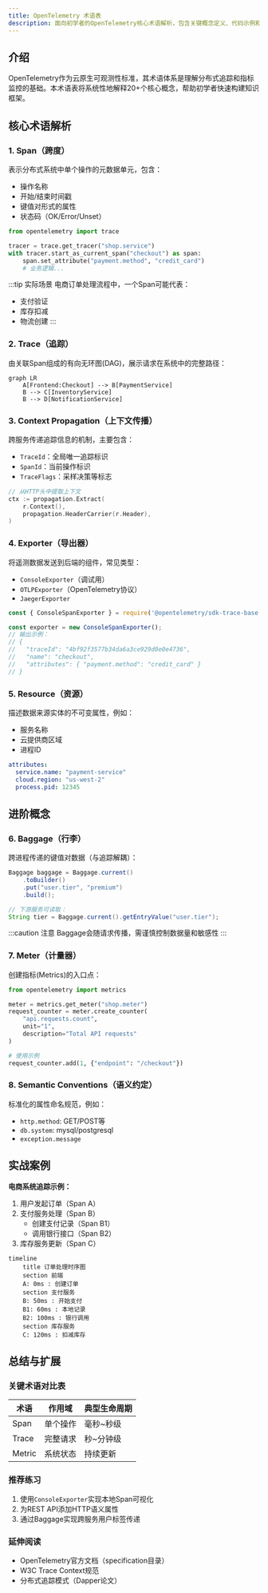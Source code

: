 ```yaml
---
title: OpenTelemetry 术语表
description: 面向初学者的OpenTelemetry核心术语解析，包含关键概念定义、代码示例和实际应用场景
---
```


## 介绍

OpenTelemetry作为云原生可观测性标准，其术语体系是理解分布式追踪和指标监控的基础。本术语表将系统性地解释20+个核心概念，帮助初学者快速构建知识框架。

## 核心术语解析

### 1. Span（跨度）
表示分布式系统中单个操作的元数据单元，包含：
- 操作名称
- 开始/结束时间戳
- 键值对形式的属性
- 状态码（OK/Error/Unset）

```python
from opentelemetry import trace

tracer = trace.get_tracer("shop.service")
with tracer.start_as_current_span("checkout") as span:
    span.set_attribute("payment.method", "credit_card")
    # 业务逻辑...
```

:::tip 实际场景
电商订单处理流程中，一个Span可能代表：
- 支付验证
- 库存扣减
- 物流创建
:::

### 2. Trace（追踪）
由关联Span组成的有向无环图(DAG)，展示请求在系统中的完整路径：

```mermaid
graph LR
    A[Frontend:Checkout] --> B[PaymentService]
    B --> C[InventoryService]
    B --> D[NotificationService]
```

### 3. Context Propagation（上下文传播）
跨服务传递追踪信息的机制，主要包含：
- `TraceId`：全局唯一追踪标识
- `SpanId`：当前操作标识
- `TraceFlags`：采样决策等标志

```go
// 从HTTP头中提取上下文
ctx := propagation.Extract(
    r.Context(),
    propagation.HeaderCarrier(r.Header),
)
```

### 4. Exporter（导出器）
将遥测数据发送到后端的组件，常见类型：
- `ConsoleExporter`（调试用）
- `OTLPExporter`（OpenTelemetry协议）
- `JaegerExporter`

```javascript
const { ConsoleSpanExporter } = require('@opentelemetry/sdk-trace-base');

const exporter = new ConsoleSpanExporter();
// 输出示例：
// {
//   "traceId": "4bf92f3577b34da6a3ce929d0e0e4736",
//   "name": "checkout",
//   "attributes": { "payment.method": "credit_card" }
// }
```

### 5. Resource（资源）
描述数据来源实体的不可变属性，例如：
- 服务名称
- 云提供商区域
- 进程ID

```yaml
attributes:
  service.name: "payment-service"
  cloud.region: "us-west-2"
  process.pid: 12345
```

## 进阶概念

### 6. Baggage（行李）
跨进程传递的键值对数据（与追踪解耦）：

```java
Baggage baggage = Baggage.current()
    .toBuilder()
    .put("user.tier", "premium")
    .build();

// 下游服务可读取：
String tier = Baggage.current().getEntryValue("user.tier");
```

:::caution 注意
Baggage会随请求传播，需谨慎控制数据量和敏感性
:::

### 7. Meter（计量器）
创建指标(Metrics)的入口点：

```python
from opentelemetry import metrics

meter = metrics.get_meter("shop.meter")
request_counter = meter.create_counter(
    "api.requests.count",
    unit="1",
    description="Total API requests"
)

# 使用示例
request_counter.add(1, {"endpoint": "/checkout"})
```

### 8. Semantic Conventions（语义约定）
标准化的属性命名规范，例如：
- `http.method`: GET/POST等
- `db.system`: mysql/postgresql
- `exception.message`

## 实战案例

**电商系统追踪示例：**
1. 用户发起订单（Span A）
2. 支付服务处理（Span B）
   - 创建支付记录（Span B1）
   - 调用银行接口（Span B2）
3. 库存服务更新（Span C）

```mermaid
timeline
    title 订单处理时序图
    section 前端
    A: 0ms : 创建订单
    section 支付服务
    B: 50ms : 开始支付
    B1: 60ms : 本地记录
    B2: 100ms : 银行调用
    section 库存服务
    C: 120ms : 扣减库存
```

## 总结与扩展

### 关键术语对比表
| 术语 | 作用域 | 典型生命周期 |
|------|--------|--------------|
| Span | 单个操作 | 毫秒~秒级 |
| Trace | 完整请求 | 秒~分钟级 |
| Metric | 系统状态 | 持续更新 |

### 推荐练习
1. 使用`ConsoleExporter`实现本地Span可视化
2. 为REST API添加HTTP语义属性
3. 通过Baggage实现跨服务用户标签传递

### 延伸阅读
- OpenTelemetry官方文档（specification目录）
- W3C Trace Context规范
- 分布式追踪模式（Dapper论文）
